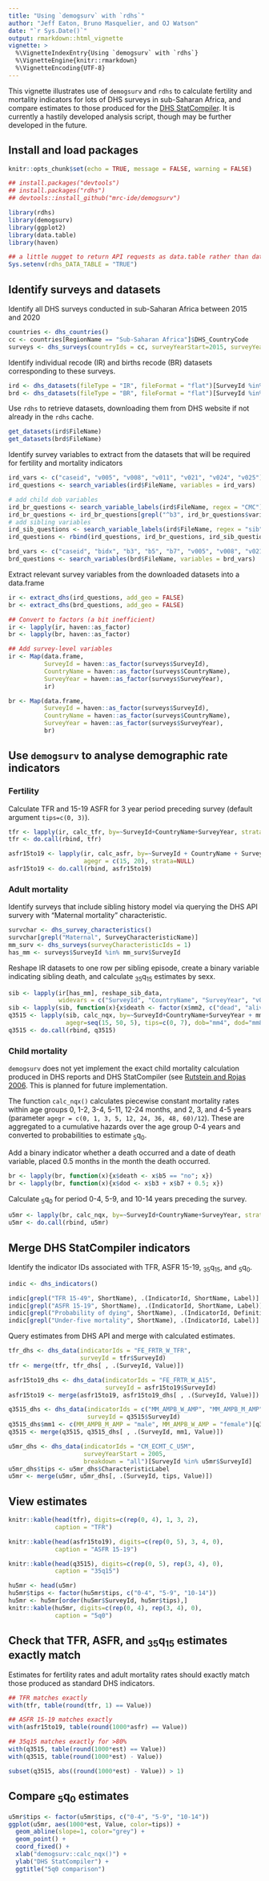 ```yaml
---
title: "Using `demogsurv` with `rdhs`"
author: "Jeff Eaton, Bruno Masquelier, and OJ Watson"
date: "`r Sys.Date()`"
output: rmarkdown::html_vignette
vignette: >
  %\VignetteIndexEntry{Using `demogsurv` with `rdhs`}
  %\VignetteEngine{knitr::rmarkdown}
  %\VignetteEncoding{UTF-8}
---
```


This vignette illustrates use of `demogsurv` and `rdhs` to calculate fertility and mortality indicators for lots of DHS surveys in sub-Saharan Africa, and compare estimates to those produced for the [DHS StatCompiler](https://www.statcompiler.com/en/). It is currently a hastily developed analysis script, though may be further developed in the future.

## Install and load packages

```r
knitr::opts_chunk$set(echo = TRUE, message = FALSE, warning = FALSE)
```

```r
## install.packages("devtools")
## install.packages("rdhs")
## devtools::install_github("mrc-ide/demogsurv")

library(rdhs)
library(demogsurv)
library(ggplot2)
library(data.table)
library(haven)

## a little nugget to return API requests as data.table rather than data.frame.
Sys.setenv(rdhs_DATA_TABLE = "TRUE")
```

## Identify surveys and datasets

Identify all DHS surveys conducted in sub-Saharan Africa between 2015 and 2020

```r
countries <- dhs_countries()
cc <- countries[RegionName == "Sub-Saharan Africa"]$DHS_CountryCode
surveys <- dhs_surveys(countryIds = cc, surveyYearStart=2015, surveyYearEnd = 2020, surveyType = "DHS")
```

Identify individual recode (IR) and births recode (BR) datasets corresponding to these surveys.

```r
ird <- dhs_datasets(fileType = "IR", fileFormat = "flat")[SurveyId %in% surveys$SurveyId]
brd <- dhs_datasets(fileType = "BR", fileFormat = "flat")[SurveyId %in% surveys$SurveyId]
```

Use `rdhs` to retrieve datasets, downloading them from DHS website if not already in the `rdhs` cache.

```r
get_datasets(ird$FileName)
get_datasets(brd$FileName)
```

Identify survey variables to extract from the datasets that will be required for fertility and mortality indicators

```r
ird_vars <- c("caseid", "v005", "v008", "v011", "v021", "v024", "v025")
ird_questions <- search_variables(ird$FileName, variables = ird_vars)

# add child dob variables
ird_br_questions <- search_variable_labels(ird$FileName, regex = "CMC")
ird_br_questions <- ird_br_questions[grepl("^b3", ird_br_questions$variable),]
# add sibling variables
ird_sib_questions <- search_variable_labels(ird$FileName, regex = "sib")
ird_questions <- rbind(ird_questions, ird_br_questions, ird_sib_questions)

brd_vars <- c("caseid", "bidx", "b3", "b5", "b7", "v005", "v008", "v021", "v024", "v025")
brd_questions <- search_variables(brd$FileName, variables = brd_vars)
```

Extract relevant survey variables from the downloaded datasets into a data.frame

```r
ir <- extract_dhs(ird_questions, add_geo = FALSE)
br <- extract_dhs(brd_questions, add_geo = FALSE)

## Convert to factors (a bit inefficient)
ir <- lapply(ir, haven::as_factor)
br <- lapply(br, haven::as_factor)

## Add survey-level variables
ir <- Map(data.frame,
          SurveyId = haven::as_factor(surveys$SurveyId),
          CountryName = haven::as_factor(surveys$CountryName),
          SurveyYear = haven::as_factor(surveys$SurveyYear),
          ir)

br <- Map(data.frame,
          SurveyId = haven::as_factor(surveys$SurveyId),
          CountryName = haven::as_factor(surveys$CountryName),
          SurveyYear = haven::as_factor(surveys$SurveyYear),
          br)
```

## Use `demogsurv` to analyse demographic rate indicators

### Fertility

Calculate TFR and 15-19 ASFR for 3 year period preceding survey (default argument `tips=c(0, 3)`).
```r
tfr <- lapply(ir, calc_tfr, by=~SurveyId+CountryName+SurveyYear, strata=NULL)
tfr <- do.call(rbind, tfr)

asfr15to19 <- lapply(ir, calc_asfr, by=~SurveyId + CountryName + SurveyYear,
                     agegr = c(15, 20), strata=NULL)
asfr15to19 <- do.call(rbind, asfr15to19)
```


### Adult mortality

Identify surveys that include sibling history model via querying the DHS API survery with "Maternal mortality" characteristic.

```r
survchar <- dhs_survey_characteristics()
survchar[grepl("Maternal", SurveyCharacteristicName)]
mm_surv <- dhs_surveys(surveyCharacteristicIds = 1)
has_mm <- surveys$SurveyId %in% mm_surv$SurveyId
```

Reshape IR datasets to one row per sibling episode, create a binary variable indicating sibling death, 
and calculate ~35~q~15~ estimates by sexx.

```r
sib <- lapply(ir[has_mm], reshape_sib_data,
              widevars = c("SurveyId", "CountryName", "SurveyYear", "v005", "v008", "v021"))
sib <- lapply(sib, function(x){x$death <- factor(x$mm2, c("dead", "alive")) == "dead"; x})
q3515 <- lapply(sib, calc_nqx, by=~SurveyId+CountryName+SurveyYear + mm1, strata = NULL,
                agegr=seq(15, 50, 5), tips=c(0, 7), dob="mm4", dod="mm8")
q3515 <- do.call(rbind, q3515)
```	

### Child mortality

`demogsurv` does not yet implement the exact child mortality calculation produced in DHS
reports and DHS StatCompiler (see [Rutstein and Rojas 2006](http://dhsprogram.com/pubs/pdf/DHSG1/Guide_to_DHS_Statistics_29Oct2012_DHSG1.pdf).
This is planned for future implementation. 


The function `calc_nqx()` calculates piecewise constant mortality rates within 
age groups 0, 1-2, 3-4, 5-11, 12-24 months, and 2, 3, and 4-5 years (parameter
`agegr = c(0, 1, 3, 5, 12, 24, 36, 48, 60)/12`).  These are aggregated to a cumulative 
hazards over the age group 0-4 years and converted to probabilities to estimate ~5~q~0~.

Add a binary indicator whether a death occurred and a date of death variable, placed 0.5 
months in the month the death occurred.

```r
br <- lapply(br, function(x){x$death <- x$b5 == "no"; x})
br <- lapply(br, function(x){x$dod <- x$b3 + x$b7 + 0.5; x})
```

Calculate ~5~q~0~ for period 0-4, 5-9, and 10-14 years preceding the survey.

```r
u5mr <- lapply(br, calc_nqx, by=~SurveyId+CountryName+SurveyYear, strata=NULL)
u5mr <- do.call(rbind, u5mr)
```

## Merge DHS StatCompiler indicators

Identify the indicator IDs associated with TFR, ASFR 15-19, ~35~q~15~, and ~5~q~0~.

```r
indic <- dhs_indicators()

indic[grepl("TFR 15-49", ShortName), .(IndicatorId, ShortName, Label)]
indic[grepl("ASFR 15-19", ShortName), .(IndicatorId, ShortName, Label)]
indic[grepl("Probability of dying", ShortName), .(IndicatorId, Definition)]
indic[grepl("Under-five mortality", ShortName), .(IndicatorId, Label)]
```

Query estimates from DHS API and merge with calculated estimates.

```r

tfr_dhs <- dhs_data(indicatorIds = "FE_FRTR_W_TFR",
                    surveyId = tfr$SurveyId)
tfr <- merge(tfr, tfr_dhs[ , .(SurveyId, Value)])

asfr15to19_dhs <- dhs_data(indicatorIds = "FE_FRTR_W_A15",
                           surveyId = asfr15to19$SurveyId)
asfr15to19 <- merge(asfr15to19, asfr15to19_dhs[ , .(SurveyId, Value)])

q3515_dhs <- dhs_data(indicatorIds = c("MM_AMPB_W_AMP", "MM_AMPB_M_AMP"),
                      surveyId = q3515$SurveyId)
q3515_dhs$mm1 <- c(MM_AMPB_M_AMP = "male", MM_AMPB_W_AMP = "female")[q3515_dhs$IndicatorId]
q3515 <- merge(q3515, q3515_dhs[ , .(SurveyId, mm1, Value)])

u5mr_dhs <- dhs_data(indicatorIds = "CM_ECMT_C_U5M",
                     surveyYearStart = 2005,
                     breakdown = "all")[SurveyId %in% u5mr$SurveyId]
u5mr_dhs$tips <- u5mr_dhs$CharacteristicLabel
u5mr <- merge(u5mr, u5mr_dhs[, .(SurveyId, tips, Value)])
```

## View estimates

```r
knitr::kable(head(tfr), digits=c(rep(0, 4), 1, 3, 2),
             caption = "TFR")

knitr::kable(head(asfr15to19), digits=c(rep(0, 5), 3, 4, 0),
             caption = "ASFR 15-19")

knitr::kable(head(q3515), digits=c(rep(0, 5), rep(3, 4), 0),
             caption = "35q15")

hu5mr <- head(u5mr)
hu5mr$tips <- factor(hu5mr$tips, c("0-4", "5-9", "10-14"))
hu5mr <- hu5mr[order(hu5mr$SurveyId, hu5mr$tips),]
knitr::kable(hu5mr, digits=c(rep(0, 4), rep(3, 4), 0),
             caption = "5q0")
```

## Check that TFR, ASFR, and ~35~q~15~ estimates exactly match

Estimates for fertility rates and adult mortality rates should exactly match
those produced as standard DHS indicators.


```r

## TFR matches exactly
with(tfr, table(round(tfr, 1) == Value))

## ASFR 15-19 matches exactly
with(asfr15to19, table(round(1000*asfr) == Value))

## 35q15 matches exactly for >80%
with(q3515, table(round(1000*est) == Value))
with(q3515, table(round(1000*est) - Value))

subset(q3515, abs((round(1000*est) - Value)) > 1)
```


## Compare ~5~q~0~ estimates

```r
u5mr$tips <- factor(u5mr$tips, c("0-4", "5-9", "10-14"))
ggplot(u5mr, aes(1000*est, Value, color=tips)) +
  geom_abline(slope=1, color="grey") +
  geom_point() +
  coord_fixed() +
  xlab("demogsurv::calc_nqx()") +
  ylab("DHS StatCompiler") +
  ggtitle("5q0 comparison")
```
